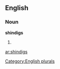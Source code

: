 
==English==

===Noun===
'''shindigs'''

# {{plural of|[[shindig]]}}

[[Category:English plurals]]

[[ar:shindigs]]